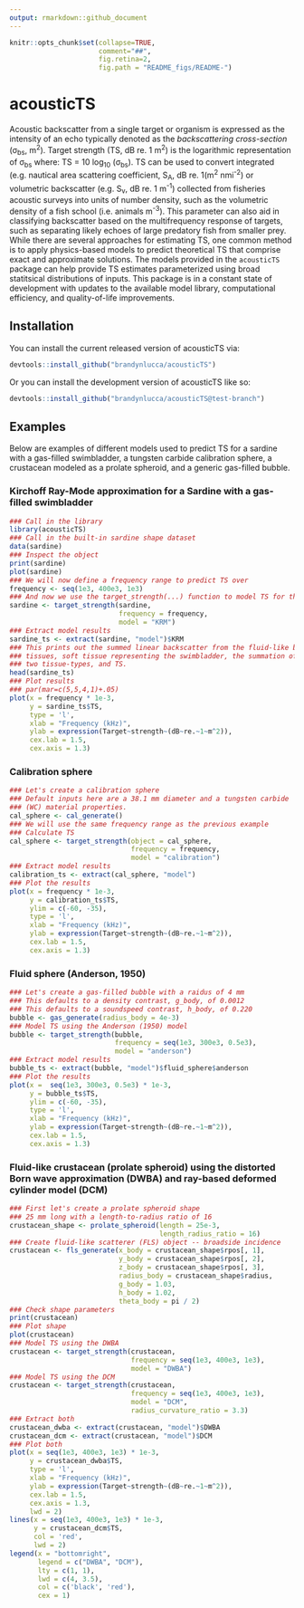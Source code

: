 ```yaml
---
output: rmarkdown::github_document
---
```


```r
knitr::opts_chunk$set(collapse=TRUE, 
                      comment="##", 
                      fig.retina=2, 
                      fig.path = "README_figs/README-")
```

# acousticTS

Acoustic backscatter from a single target or organism is expressed as the 
intensity of an echo typically denoted as the *backscattering cross-section* 
(&sigma;~bs~, m^2^). Target strength (TS, dB re. 1 m^2^) is the logarithmic 
representation of &sigma;~bs~ where: TS = 10 log~10~ (&sigma;~bs~). TS can 
be used to convert integrated (e.g. nautical area scattering coefficient, S~A~,
dB re. 1(m^2^ nmi^-2^) or volumetric backscatter (e.g. S~v~, dB re. 1 m^-1^) 
collected from fisheries acoustic surveys into units of number density, such as 
the volumetric density of a fish school (i.e. animals m^-3^). This parameter can 
also aid in classifying backscatter based on the multifrequency response of 
targets, such as separating likely echoes of large predatory fish from smaller
prey. While there are several approaches for estimating TS, one common method is
to apply physics-based models to predict theoretical TS that comprise exact and
approximate solutions. The models provided in the `acousticTS` package can help
provide TS estimates parameterized using broad statitsical distributions of 
inputs. This package is in a constant state of development with updates to 
the available model library, computational efficiency, and quality-of-life 
improvements.

## Installation

You can install the current released version of acousticTS via: 

```r
devtools::install_github("brandynlucca/acousticTS")
```

Or you can install the development version of acousticTS like so:

```r
devtools::install_github("brandynlucca/acousticTS@test-branch")
```

## Examples

Below are examples of different models used to predict TS for a sardine with a 
gas-filled swimbladder, a tungsten carbide calibration sphere, a crustacean 
modeled as a prolate spheroid, and a generic gas-filled bubble. 

### Kirchoff Ray-Mode approximation for a Sardine with a gas-filled swimbladder

```r
### Call in the library
library(acousticTS)
### Call in the built-in sardine shape dataset
data(sardine)
### Inspect the object
print(sardine)
plot(sardine)
### We will now define a frequency range to predict TS over
frequency <- seq(1e3, 400e3, 1e3)
### And now we use the target_strength(...) function to model TS for this fish
sardine <- target_strength(sardine, 
                           frequency = frequency, 
                           model = "KRM")
### Extract model results
sardine_ts <- extract(sardine, "model")$KRM
### This prints out the summed linear backscatter from the fluid-like bodily
### tissues, soft tissue representing the swimbladder, the summation of these
### two tissue-types, and TS.
head(sardine_ts)
### Plot results
### par(mar=c(5,5,4,1)+.05)
plot(x = frequency * 1e-3,
     y = sardine_ts$TS,
     type = 'l',
     xlab = "Frequency (kHz)",
     ylab = expression(Target~strength~(dB~re.~1~m^2)),
     cex.lab = 1.5,
     cex.axis = 1.3)
```

### Calibration sphere

```r
### Let's create a calibration sphere 
### Default inputs here are a 38.1 mm diameter and a tungsten carbide 
### (WC) material properties.
cal_sphere <- cal_generate()
### We will use the same frequency range as the previous example
### Calculate TS
cal_sphere <- target_strength(object = cal_sphere,
                              frequency = frequency,
                              model = "calibration")
### Extract model results
calibration_ts <- extract(cal_sphere, "model")
### Plot the results
plot(x = frequency * 1e-3,
     y = calibration_ts$TS,
     ylim = c(-60, -35),
     type = 'l',
     xlab = "Frequency (kHz)",
     ylab = expression(Target~strength~(dB~re.~1~m^2)),
     cex.lab = 1.5,
     cex.axis = 1.3)
```

### Fluid sphere (Anderson, 1950)

``` r
### Let's create a gas-filled bubble with a raidus of 4 mm
### This defaults to a density contrast, g_body, of 0.0012
### This defaults to a soundspeed contrast, h_body, of 0.220
bubble <- gas_generate(radius_body = 4e-3)
### Model TS using the Anderson (1950) model
bubble <- target_strength(bubble,
                          frequency = seq(1e3, 300e3, 0.5e3),
                          model = "anderson")
### Extract model results
bubble_ts <- extract(bubble, "model")$fluid_sphere$anderson
### Plot the results
plot(x =  seq(1e3, 300e3, 0.5e3) * 1e-3,
     y = bubble_ts$TS,
     ylim = c(-60, -35),
     type = 'l',
     xlab = "Frequency (kHz)",
     ylab = expression(Target~strength~(dB~re.~1~m^2)),
     cex.lab = 1.5,
     cex.axis = 1.3)
```

### Fluid-like crustacean (prolate spheroid) using the distorted Born wave approximation (DWBA) and ray-based deformed cylinder model (DCM)

``` r
### First let's create a prolate spheroid shape 
### 25 mm long with a length-to-radius ratio of 16
crustacean_shape <- prolate_spheroid(length = 25e-3,
                                     length_radius_ratio = 16)
### Create fluid-like scatterer (FLS) object -- broadside incidence
crustacean <- fls_generate(x_body = crustacean_shape$rpos[, 1],
                           y_body = crustacean_shape$rpos[, 2],
                           z_body = crustacean_shape$rpos[, 3],
                           radius_body = crustacean_shape$radius,
                           g_body = 1.03,
                           h_body = 1.02,
                           theta_body = pi / 2)
### Check shape parameters
print(crustacean)
### Plot shape
plot(crustacean)
### Model TS using the DWBA
crustacean <- target_strength(crustacean,
                              frequency = seq(1e3, 400e3, 1e3),
                              model = "DWBA")
### Model TS using the DCM
crustacean <- target_strength(crustacean,
                              frequency = seq(1e3, 400e3, 1e3),
                              model = "DCM",
                              radius_curvature_ratio = 3.3)
### Extract both
crustacean_dwba <- extract(crustacean, "model")$DWBA
crustacean_dcm <- extract(crustacean, "model")$DCM
### Plot both
plot(x = seq(1e3, 400e3, 1e3) * 1e-3,
     y = crustacean_dwba$TS,
     type = 'l',
     xlab = "Frequency (kHz)",
     ylab = expression(Target~strength~(dB~re.~1~m^2)),
     cex.lab = 1.5,
     cex.axis = 1.3,
     lwd = 2)
lines(x = seq(1e3, 400e3, 1e3) * 1e-3,
      y = crustacean_dcm$TS,
      col = 'red',
      lwd = 2)
legend(x = "bottomright",
       legend = c("DWBA", "DCM"),
       lty = c(1, 1),
       lwd = c(4, 3.5),
       col = c('black', 'red'),
       cex = 1)

```